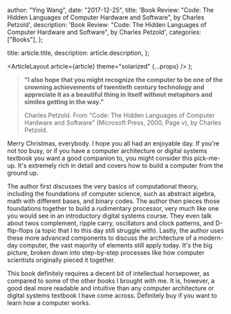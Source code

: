 
  author: "Ying Wang",
  date: "2017-12-25",
  title:
    'Book Review: "Code: The Hidden Languages of Computer Hardware and Software", by Charles Petzold',
  description:
    'Book Review: "Code: The Hidden Languages of Computer Hardware and Software", by Charles Petzold',
  categories: ["Books"],
};

  title: article.title,
  description: article.description,
};

  <ArticleLayout article={article} theme="solarized" {...props} />
);

> **"I also hope that you might recognize the computer to be one of the crowning
> achievements of twentieth century technology and appreciate it as a beautiful
> thing in itself without metaphors and similes getting in the way."**
>
> Charles Petzold. From "Code: The Hidden Languages of Computer Hardware and
> Software" (Microsoft Press, 2000, Page _v_), by Charles Petzold.

Merry Christmas, everybody. I hope you all had an enjoyable day. If you're not
too busy, or if you have a computer architecture or digital systems textbook you
want a good companion to, you might consider this pick-me-up. It's extremely
rich in detail and covers how to build a computer from the ground up.

The author first discusses the very basics of computational theory, including
the foundations of computer science, such as abstract algebra, math with
different bases, and binary codes. The author then pieces those foundations
together to build a rudimentary processor, very much like one you would see in
an introductory digital systems course. They even talk about twos complement,
ripple carry, oscillators and clock patterns, and D-flip-flops (a topic that I
to this day still struggle with). Lastly, the author uses these more advanced
components to discuss the architecture of a modern-day computer, the vast
majority of elements still apply today. It's the big picture, broken down into
step-by-step processes like how computer scientists originally pieced it
together.

This book definitely requires a decent bit of intellectual horsepower, as
compared to some of the other books I brought with me. It is, however, a good
deal more readable and intuitive than any computer architecture or digital
systems textbook I have come across. Definitely buy if you want to learn how a
computer works.

